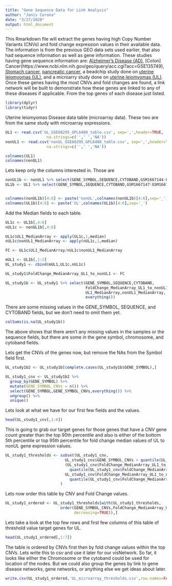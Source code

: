 ---
title: "Gene Sequence Data for Link Analysis"
author: "Janis Corona"
date: "3/27/2020"
output: html_document
---

This Rmarkdown file will extract the genes having high Copy Number Variants (CNVs) and fold change expression values in their available data. The information is from the previous GEO data sets used earlier, that also had sequence information as well as gene information. These studies having gene sequence information are: [Alzheimer's Disease (AD)](https://www.ncbi.nlm.nih.gov/geo/query/acc.cgi?acc=GSE109887), [Colon] Cancer(https://www.ncbi.nlm.nih.gov/geo/query/acc.cgi?acc=GSE135749), [Stomach cancer](https://www.ncbi.nlm.nih.gov/geo/query/acc.cgi), [pancreatic cancer](https://www.ncbi.nlm.nih.gov/geo/query/acc.cgi?acc=GSE131859), a beadchip study done on [uterine leiomyomas (UL)](https://www.ncbi.nlm.nih.gov/geo/query/acc.cgi), and a microarry study done on [uterine leiomyomas (UL)](https://www.ncbi.nlm.nih.gov/geo/query/acc.cgi). Once these genes having the most CNVs and fold changes are found, a link network will be built to demonstrate how these genes are linked to any of these diseases if applicable. From the top genes of each disease just listed.
```{r}
library(dplyr)
library(tidyr)
```

Uterine leiomyomas Disease data table (microarray data).
These two are from the same study with microarray expressions.
```{r}
UL1 <- read.csv('UL_GSE68295_GPL6480_table.csv', sep=',',header=TRUE,
                  na.strings=c('',' ','NA'))
nonUL1 <- read.csv('nonUL_GSE68295_GPL6480_table.csv', sep=',',header=TRUE,
                  na.strings=c('',' ','NA'))
```

```{r}
colnames(UL1)
colnames(nonUL1)
```

Lets keep only the columns interested in. Those are 
```{r}
nonUL1b <- nonUL1 %>% select(GENE_SYMBOL,SEQUENCE,CYTOBAND,GSM1667144:GSM1667146)
UL1b <- UL1 %>% select(GENE_SYMBOL,SEQUENCE,CYTOBAND,GSM1667147:GSM1667149)


colnames(nonUL1b)[4:6] <- paste('nonUL',colnames(nonUL1b)[4:6],sep='_')
colnames(UL1b)[4:6] <- paste('UL',colnames(UL1b)[4:6],sep='_')

```

Add the Median fields to each table.
```{r}

UL1c <- UL1b[,4:6]
nUL1c <- nonUL1b[,4:6]

UL1c$UL1_MedianArray <- apply(UL1c,1,median)
nUL1c$nonUL1_MedianArray <- apply(nUL1c,1,median)

FC <- UL1c$UL1_MedianArray/nUL1c$nonUL1_MedianArray

mUL1 <- UL1b[,1:3]
UL_study1 <- cbind(mUL1,UL1c,nUL1c)

UL_study1$FoldChange_MedianArray_UL1_to_nonUL1 <- FC

UL_study1b <- UL_study1 %>% select(GENE_SYMBOL,SEQUENCE,CYTOBAND,
                                   FoldChange_MedianArray_UL1_to_nonUL1,
                                   UL1_MedianArray,nonUL1_MedianArray,
                                   everything())
```


There are some missing values in the GENE_SYMBOL, SEQUENCE, and CYTOBAND fields, but we don't need to omit them yet.
```{r}
colSums(is.na(UL_study1b))
```
The above shows that there aren't any missing values in the samples or the sequence fields, but there are some in the gene symbol, chromosome, and cytoband fields.

Lets get the CNVs of the genes now, but remove the NAs from the Symbol field first.
```{r}
UL_study1b2 <- UL_study1b[complete.cases(UL_study1b$GENE_SYMBOL),]

UL_study1_cnv <- UL_study1b2 %>%
  group_by(GENE_SYMBOL) %>%
  mutate(GENE_SYMBOL_CNVs = n()) %>%
  select(GENE_SYMBOL,GENE_SYMBOL_CNVs,everything()) %>%
  ungroup() %>%
  unique()
```

Lets look at what we have for our first few fields and the values.
```{r}
head(UL_study1_cnv[,1:6])
```

This is going to grab our target genes for those genes that have a CNV gene count greater than the top 90th percentile and also is either of the bottom 5th percentile or top 95th percentile for fold change median values of UL to nonUL gene expression values.
```{r}
UL_study1_thresholds <- subset(UL_study1_cnv, 
                          UL_study1_cnv$GENE_SYMBOL_CNVs > quantile(UL_study1_cnv$GENE_SYMBOL_CNVs,.9) &
                          (UL_study1_cnv$FoldChange_MedianArray_UL1_to_nonUL1 < 
                            quantile(UL_study1_cnv$FoldChange_MedianArray_UL1_to_nonUL1,.05) |
                          UL_study1_cnv$FoldChange_MedianArray_UL1_to_nonUL1 > 
                            quantile(UL_study1_cnv$FoldChange_MedianArray_UL1_to_nonUL1,.95))
                        )

```


Lets now order this table by CNV and Fold Change values.
```{r}
UL_study1_ordered <- UL_study1_thresholds[with(UL_study1_thresholds,
                        order(GENE_SYMBOL_CNVs,FoldChange_MedianArray_UL1_to_nonUL1,
                              decreasing=TRUE)),]
```


Lets take a look at the top few rows and first few columns of this table of threshold value target genes for UL.
```{r}
head(UL_study1_ordered[,1:7])
```

The table is ordered by CNVs first then by fold change values within the top CNVs. Lets write this to csv and use it later for our visNetwork. So far, it looks like either the Chromosome or the cytoband could be used for location of the nodes. But we could also group the genes by link to gene disease networks, gene networks, or anything else we get ideas about later. 
```{r}
write.csv(UL_study1_ordered,'UL_microarray_thresholds.csv',row.names=FALSE)
```


